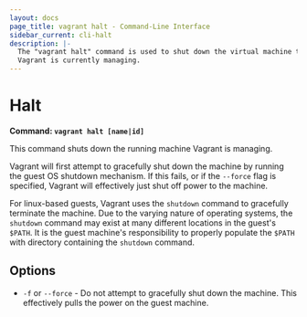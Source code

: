 ```yaml
---
layout: docs
page_title: vagrant halt - Command-Line Interface
sidebar_current: cli-halt
description: |-
  The "vagrant halt" command is used to shut down the virtual machine that
  Vagrant is currently managing.
---
```


# Halt

**Command: `vagrant halt [name|id]`**

This command shuts down the running machine Vagrant is managing.

Vagrant will first attempt to gracefully shut down the machine by running
the guest OS shutdown mechanism. If this fails, or if the `--force` flag is
specified, Vagrant will effectively just shut off power to the machine.

For linux-based guests, Vagrant uses the `shutdown` command to gracefully
terminate the machine. Due to the varying nature of operating systems, the
`shutdown` command may exist at many different locations in the guest's `$PATH`.
It is the guest machine's responsibility to properly populate the `$PATH` with
directory containing the `shutdown` command.

## Options

- `-f` or `--force` - Do not attempt to gracefully shut down the machine.
  This effectively pulls the power on the guest machine.
